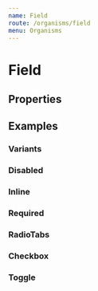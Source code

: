 ```yaml
---
name: Field
route: /organisms/field
menu: Organisms
---
```




# Field

## Properties

<PropsTable of={Field} />

## Examples

### Variants

<Playground>
  <Field name='random' placeholder='Placeholder' fieldType='text' label='Label' hint='A hint' />
  <Field name='random-one' placeholder='Placeholder' fieldType='text' label='Label' warning='A warning' />
  <Field name='random-two' placeholder='Placeholder' fieldType='text' label='Label' error='An error' />
</Playground>

### Disabled

<Playground>
  <Field name='random-three' placeholder='Placeholder' fieldType='text' label='Label' disabled />
</Playground>

### Inline

<Playground>
  <Field name='random-four' direction='row' placeholder='Placeholder' fieldType='text' label='Label' required />
</Playground>

### Required

<Playground>
  <Field name='random-five' placeholder='Placeholder' fieldType='text' label='Label' required />
</Playground>

### RadioTabs

<Playground>
  <Field
    checked='choice_2'
    fieldType='radios'
    label='Label for input radios'
    name='random-six'
    fieldTypeProps={{
      options: [{
        id: "choice_1",
        label: "Choice 1"
      },{
        id: "choice_2",
        label: "Choice 2 very very very long incredible"
      },{
        id: "choice_3",
        label: "Choice 3"
      }]
    }}
    required
  />
</Playground>

### Checkbox

<Playground>
  <FieldGroup label='Check the frameworks you already worked with'>
    <Field
      name='random-seven'
      fieldType='checkbox'
      fieldTypeProps={{ value: false }}
      label='React'
    />
    <Field
      name='random-height'
      fieldType='checkbox'
      fieldTypeProps={{ value: false }}
      label='Angular'
    />
    <Field
      name='random-nine'
      fieldType='checkbox'
      fieldTypeProps={{ value: false }}
      label='Vue'
    />
  </FieldGroup>
</Playground>

### Toggle

<Playground>
  <Field
    name='random-ten'
    fieldType='toggle'
    fieldTypeProps={{ value: false }}
    label='Switch example'
  />
</Playground>
